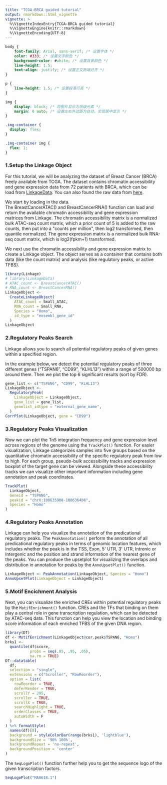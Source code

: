 ```yaml
---
title: "TCGA-BRCA guided tutorial"
output: rmarkdown::html_vignette
vignette: >
  %\VignetteIndexEntry{TCGA-BRCA guided tutorial}
  %\VignetteEngine{knitr::rmarkdown}
  %\VignetteEncoding{UTF-8}
---
```


```css
body {
    font-family: Arial, sans-serif; /* 设置字体 */
    color: #333; /* 设置文字颜色 */
    background-color: #white; /* 设置背景颜色 */
    line-height: 1.5;
    text-align: justify; /* 设置正文两端对齐 */
}

p {
    line-height: 1.5; /* 设置段落行高 */
}

img {
    display: block; /* 将图片显示为块级元素 */
    margin: 0 auto; /* 设置左右外边距为自动，实现居中显示 */
}

.img-container {
  display: flex;
}

.img-container img {
  flex: 1;
}

```

### 1.Setup the Linkage Object

For this tutorial, we will be analyzing the dataset of Breast Cancer (BRCA) freely available from TCGA. The dataset contains chromatin accessibility and gene expression data from 72 patients with BRCA, which can be load from [[LinkageData]{.underline}](https://github.com/aicplane/LinkageData). You can also found the raw data from [[here]{.underline}](https://xenabrowser.net/datapages/?dataset=brca%2Fbrca_peak_Log2Counts_dedup&host=https%3A%2F%2Fatacseq.xenahubs.net&removeHub=http%3A%2F%2F127.0.0.1%3A7222).

We start by loading in the data. The BreastCancerATAC() and BreastCancerRNA() function can load and return the available chromatin accessibility and gene expression matrices from Linkage. The chromatin accessibility matrix is a normalized bulk ATAC-seq count matrix, which a prior count of 5 is added to the raw counts, then put into a \"counts per million\", then log2 transformed, then quantile normalized. The gene expression matrix is a normalized bulk RNA-seq count matrix, which is log2(fpkm+1) transformed.

We next use the chromatin accessibility and gene expression matrix to create a Linkage object. The object serves as a container that contains both data (like the count matrix) and analysis (like regulatory peaks, or active TFBS).

```r
library(Linkage)
# library(LinkageData)
# ATAC_count <- BreastCancerATAC()
# RNA_count <- BreastCancerRNA()
LinkageObject <-
  CreateLinkageObject(
    ATAC_count = Small_ATAC,
    RNA_count = Small_RNA,
    Species = "Homo",
    id_type = "ensembl_gene_id"
  )
LinkageObject
```

### 2.Regulatory Peaks Search

Linkage allows you to search all potential regulatory peaks of given genes within a specified region.

In the example below, we detect the potential regulatory peaks of three different genes ("TSPAN6", "CD99", "KLHL13") within a range of 500000 bp around them. Then we plot the top 6 significant results (sort by FDR).

```r
gene_list <- c("TSPAN6", "CD99", "KLHL13")
LinkageObject <-
  RegulatoryPeak(
    LinkageObject = LinkageObject,
    gene_list = gene_list,
    genelist_idtype = "external_gene_name",
  )
CorrPlot(LinkageObject, gene = "CD99")
```

### 3.Regulatory Peaks Visualization

Now we can plot the Tn5 integration frequency and gene expression level across regions of the genome using the `TrackPlot()` function. For easier visualization, Linkage categorizes samples into five groups based on the quantitative chromatin accessibility of the specific regulatory peak from low to high. For each group, pseudo-bulk accessibility tracks and expression boxplot of the target gene can be viewed. Alongside these accessibility tracks we can visualize other important information including gene annotation and peak coordinates.

```r
TrackPlot(
  LinkageObject,
  Geneid = "TSPAN6",
  peakid = "chrX:100635908-100636408",
  Species = "Homo"
)
```

### 4.Regulatory Peaks Annotation

Linkage can help you visualize the annotation of the predicational regulatory peaks. The `PeakAnnotation()` perform the annotation of all predicational regulatory peaks in terms of genomic location features, which includes whether the peak is in the TSS, Exon, 5\' UTR, 3\' UTR, Intronic or Intergenic and the position and strand information of the nearest gene of the peaks. You can produce the upsetplot for visualizing the overlaps and distribution in annotation for peaks by the `AnnoUpsetPlot()` function.

```r
LinkageObject <- PeakAnnotation(LinkageObject, Species = "Homo")
AnnoUpsetPlot(LinkageObject = LinkageObject)
```

### 5.Motif Encichment Analysis

Next, you can visualize the enriched CREs within potential regulatory peaks by the `MotifEnrichment()` function. CREs and the TFs that binding on them play a central role in gene transcription regulation, which can be detected by ATAC-seq data. This function can help you view the location and binding score information of each enriched TFBS of the given DNA region.

```r
library(DT)
df <- MotifEnrichment(LinkageObject@cor.peak$TSPAN6, "Homo")
brks1 <-
  quantile(df$score,
           probs = seq(.05, .95, .05),
           na.rm = TRUE)
DT::datatable(
  df,
  selection = "single",
  extensions = c("Scroller", "RowReorder"),
  option = list(
    rowReorder = TRUE,
    deferRender = TRUE,
    scrollY = 295,
    scroller = TRUE,
    scrollX = TRUE,
    searchHighlight = TRUE,
    orderClasses = TRUE,
    autoWidth = F
  )
) %>% formatStyle(
  names(df)[8],
  background = styleColorBar(range(brks1), 'lightblue'),
  backgroundSize = '90% 100%',
  backgroundRepeat = 'no-repeat',
  backgroundPosition = 'center'
)
```

The `SeqLogoPlot()` function further help you to get the sequence logo of the given transcription factors.

```r
SeqLogoPlot("MA0618.1")
```
